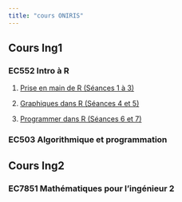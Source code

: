 ```yaml
---
title: "cours ONIRIS"
---
```


## Cours Ing1

### EC552 Intro à R

1.  [Prise en main de R (Séances 1 à 3)](cours_ONIRIS/EC552/1-3_premiers_pas.html)

2.  [Graphiques dans R (Séances 4 et 5)](cours_ONIRIS/EC552/4-5_graphiques.html)

3. [Programmer dans R (Séances 6 et 7)](cours_ONIRIS/EC552/6-7_programmer_R.html)

### EC503 Algorithmique et programmation

## Cours Ing2

### EC7851 Mathématiques pour l'ingénieur 2
